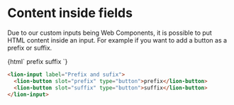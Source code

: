
<Meta title="Forms/System/Field integrations" />

# Content inside fields

Due to our custom inputs being Web Components, it is possible to put HTML content inside an input.
For example if you want to add a button as a prefix or suffix.

<Story name="Buttons within fields">
  {html`
    <lion-input label="Prefix and sufix">
      <lion-button slot="prefix" type="button">prefix</lion-button>
      <lion-button slot="suffix" type="button">suffix</lion-button>
    </lion-input>
  `}
</Story>

```html
<lion-input label="Prefix and sufix">
  <lion-button slot="prefix" type="button">prefix</lion-button>
  <lion-button slot="suffix" type="button">suffix</lion-button>
</lion-input>
```

